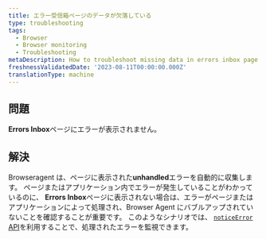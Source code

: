 ```yaml
---
title: エラー受信箱ページのデータが欠落している
type: troubleshooting
tags:
  - Browser
  - Browser monitoring
  - Troubleshooting
metaDescription: How to troubleshoot missing data in errors inbox page
freshnessValidatedDate: '2023-08-11T00:00:00.000Z'
translationType: machine
---
```


## 問題

<DNT>**Errors Inbox**</DNT>ページにエラーが表示されません。

## 解決

Browseragent は、ページに表示された<DNT>**unhandled**</DNT>エラーを自動的に収集します。 ページまたはアプリケーション内でエラーが発生していることがわかっているのに、 <DNT>**Errors Inbox**</DNT>ページに表示されない場合は、エラーがページまたはアプリケーションによって処理され、Browser Agent にバブルアップされていないことを確認することが重要です。 このようなシナリオでは、 [`noticeError` API](/docs/browser/new-relic-browser/browser-apis/noticeerror)を利用することで、処理されたエラーを監視できます。
